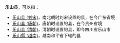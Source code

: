 '''乐山县'''，可以指：
*[[乐山县_(刘宋)|乐山县 (刘宋)]]，南北朝时刘宋设置的县，在今广东省境
*[[乐山县_(唐朝)|乐山县 (唐朝)]]，唐朝时设置的县，在今贵州省境
*[[乐山县_(清朝)|乐山县 (清朝)]]，清朝时设置的县，即今四川省乐山市
*[[乐山縣_(越南)|乐山縣 (越南)]]，越南和平省下辖的县

{{Disambig|L|Cat=三字中国县名消歧义}}